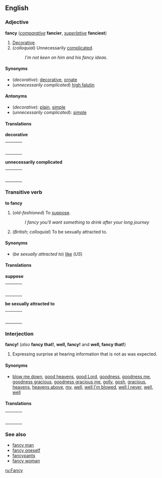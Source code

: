 ==English==
===Adjective===
'''fancy''' (''[[comparative]]'' '''fancier''', ''[[superlative]]'' '''fanciest''')

#[[Decorative]].
#(''colloquial'') Unnecessarily [[complicated]].
#:''I'm not keen on him and his fancy ideas.''

====Synonyms====
*(''decorative''): [[decorative]], [[ornate]]
*(''unnecessarily complicated'') [[high falutin]]

====Antonyms====
*(''decorative''): [[plain]], [[simple]]
*(''unnecessarily complicated''): [[simple]]

====Translations====

'''decorative'''
{| border=0  width=100%
|-
|bgcolor="#FFFFE0" valign=top width=48%|
{|
|}
| width=1% |
|bgcolor="#FFFFE0" valign=top width=48%|
{|
|}
|}

'''unnecessarily complicated'''
{| border=0  width=100%
|-
|bgcolor="#FFFFE0" valign=top width=48%|
{|
|}
| width=1% |
|bgcolor="#FFFFE0" valign=top width=48%|
{|
|}
|}

===Transitive verb===
'''to fancy'''

#(''old-fashioned'') To [[suppose]].
#:''I fancy you'll want something to drink after your long journey''
#(''British''; ''colloquial'') To be sexually attracted to.

====Synonyms====
*(''be sexually attracted to'') [[like]] (''US'')

====Translations====

'''suppose'''
{| border=0  width=100%
|-
|bgcolor="#FFFFE0" valign=top width=48%|
{|
|}
| width=1% |
|bgcolor="#FFFFE0" valign=top width=48%|
{|
|}
|}

'''be sexually attracted to'''
{| border=0  width=100%
|-
|bgcolor="#FFFFE0" valign=top width=48%|
{|
|}
| width=1% |
|bgcolor="#FFFFE0" valign=top width=48%|
{|
|}
|}

===Interjection===
'''fancy!''' (''also'' '''fancy that!''', '''well, fancy!''' and '''well, fancy that!''')

#Expressing surprise at hearing information that is not as was expected.

====Synonyms====
*[[blow me down]], [[good heavens]], [[good Lord]], [[goodness]], [[goodness me]], [[goodness gracious]], [[goodness gracious me]], [[golly]], [[gosh]], [[gracious]], [[heavens]], [[heavens above]], [[my]], [[well]], [[well I'm blowed]], [[well I never]], [[well, well]]

====Translations====

{| border=0  width=100%
|-
|bgcolor="#FFFFE0" valign=top width=48%|
{|
|}
| width=1% |
|bgcolor="#FFFFE0" valign=top width=48%|
{|
|}
|}

===See also===
*[[fancy man]]
*[[fancy oneself]]
*[[fancypants]]
*[[fancy woman]]

[[ru:Fancy]]